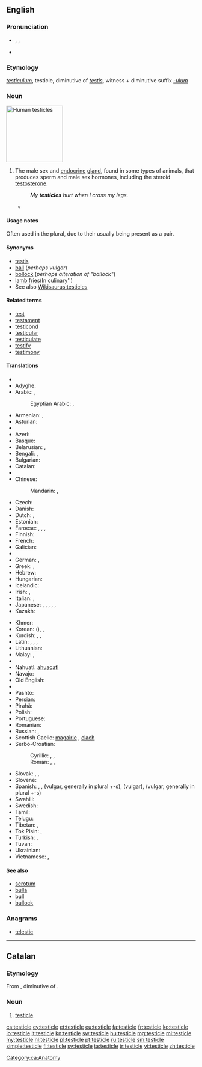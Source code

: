==English==
{{wikipedia}}

===Pronunciation===
* {{enPR|tĕsʹtĭ-kəl}}, {{IPA|/ˈtɛstɪkəl/}}, {{X-SAMPA|/"tEstIk@l/}}
* {{audio|en-us-testicle.ogg|Audio (US)}}
{{rfap|UK|UK}}

===Etymology===
{{etyl|la|en}} ''[[testiculum]]'', testicle, diminutive of ''[[testis#Latin|testis]]'', witness + diminutive suffix ''[[-ulum]]''

===Noun===
[[File:Hanging testicles.JPG|thumb|150px|Human testicles]]
{{en-noun}}

# The male sex and [[endocrine]] [[gland]], found in some types of animals, that produces sperm and male sex hormones, including the steroid [[testosterone]].
#: ''My '''testicles''' hurt when I cross my legs.''
#* {{quote-book
|year=2000
|author=Margaret Atwood
|title=The Blind Assassin
|isbn=
|page=372
|passage=Despite your jogging and the hairiness of your legs, the shoe of aging is beginning to pinch. Soon you'll regret all that sun-tanning. Your face will look like a '''testicle'''.}}

====Usage notes====
Often used in the plural, due to their usually being present as a pair.

====Synonyms====
* [[testis]] {{qualifier|medical}}
* [[ball]] (''perhaps vulgar'')
* [[bollock]] (''perhaps alteration of "ballock"'')
* [[lamb fries]](In culinary'')
* See also [[Wikisaurus:testicles]]

====Related terms====
<!--All are related; none are derived-->
* [[test]]
* [[testament]]
* [[testicond]]
* [[testicular]]
* [[testiculate]]
* [[testify]]
* [[testimony]]

====Translations====
{{trans-top|male sex gland}}
* {{trreq|ab}}
* Adyghe: {{tø|ady|кӀэнкӀэ|sc=Cyrl}}
* Arabic: {{t+|ar|بيضة|f|tr=bayḍa}}, {{t-|ar|خصية|f|tr=xuṣya}}
*: Egyptian Arabic: {{tø|arz|بيضة|f|tr=béḍa|sc=Arab}}, {{tø|arz|خصية|f|tr=xéṣia|sc=Arab}}
* Armenian: {{t-|hy|ամորձի|tr=amorji}}, {{qualifier|colloquial}} {{t+|hy|ձու|tr=ju}}
* Asturian: {{t-|ast|testículu|m}}
* {{trreq|av}}
* Azeri: {{t-|az|xaya}}
* Basque: {{t+|eu|barrabil}}
* Belarusian: {{t-|be|яечка|n|tr=jajéčka|sc=Cyrl}}, {{t-|be|тэсцікула|f|tr=tescíkulа|sc=Cyrl}} {{qualifier|rare}}
* Bengali: {{t-|bn|শুক্রাশয়|tr=shukrashôẏ|sc=Beng}}, {{qualifier|slang}} {{t-|bn|বীচি|tr=bici|sc=Beng}}
* Bulgarian: {{t-|bg|тестис|m|tr=téstis|sc=Cyrl}}
* Catalan: {{t-|ca|testicle|m}}
* {{trreq|ce}}
* Chinese:
*: Mandarin: {{t-|cmn|睾丸|tr=gāowán|sc=Hani}}, {{t|cmn|精巢|tr=jīngcháo|sc=Hani}}
* Czech: {{t+|cs|varle|n}}
* Danish: {{t-|da|testikel|c}}
* Dutch: {{t-|nl|teelbal|m}}, {{t+|nl|testikel|n}}
* Estonian: {{t-|et|munand}}
* Faroese: {{t-|fo|eista|n}}, {{t-|fo|eistasteinur|m}}, {{t-|fo|nossa|n}}, {{t-|fo|steinur|m}}
* Finnish: {{t+|fi|kives}}
* French: {{t+|fr|testicule|m}}
* Galician: {{t+|gl|testículo|m}}
* {{trreq|ka}}
* German: {{t+|de|Hoden|m}}, {{t-|de|Testikel|m}}
* Greek: {{t+|el|όρχις|m|tr=orchis}}, {{t+|el|αρχίδι|m|tr=archíði}} {{qualifier|vulgar}}
* Hebrew: {{t+|he|אשך|n|tr=ashakh|sc=Hebr}}
* Hungarian: {{t+|hu|here}}
* Icelandic: {{t+|is|eista|n}}
* Irish: {{t-|ga|magairle|m}}, {{t+|ga|cloch|f}} {{qualifier|vulgar}}
* Italian: {{t+|it|testicolo|m}}, {{t+|it|coglione|m}} {{qualifier|vulgar}}
* Japanese: {{t-|ja|睾丸|tr=こうがん, kōgan|sc=Jpan}}, {{t-|ja|精巣|tr=せいそう, seisō|sc=Jpan}}, {{t-|ja|ホーデン|tr=hōden|sc=Jpan}}, {{t-|ja|金玉|tr=きんたま, kintama|sc=Jpan}}, {{t-|ja|陰核|tr=へのこ, henoko|sc=Jpan}}, {{t-|ja|タマキン|tr=tamakin|sc=Jpan}}
* Kazakh: {{t|kk|жұмалақ|tr=jumalaq|sc=Cyrl}}
{{trans-mid}}
* Khmer: {{t-|km|ពងស្វាស|sc=Khmr|tr=pɔɔng svaah}}
* Korean: {{t+|ko|고환|tr=gohwan|sc=Kore}} ({{t+|ko|睾丸|sc=Kore}}), {{t+|ko|불알|tr=bural|sc=Kore}}, {{t+|ko|불|tr=bul|sc=Kore}}
* Kurdish: {{t+|ku|gun|m}}, {{t+|ku|hêlik|m}}, {{t+|ku|گون|sc=ku-Arab}}
* Latin: {{t-|la|testiculum|n}}, {{t-|la|coleus|alt=cōleus}}, {{t-|la|testis}}, {{t-|la|coleo}}
* Lithuanian: {{t-|lt|sėklidė|f}}
* Malay: {{t-|ms|buah zakar}}, {{qualifier|colloquial}} {{t+|ms|telur}}
* {{trreq|mn}}
* Nahuatl: [[ahuacatl]]
* Navajo: {{tø|nv|ayęęzhii}}
* Old English: {{t-|ang|beallucas|alt=bealluc}}
* {{trreq|os}}
* Pashto: {{t+|ps|خوټه|f|tr=xwëṭa|sc=ps-Arab}}
* Persian: {{t+|fa|خایه|tr=xâye}}
* Pirahã: {{tø|myp|xitóhoi}}
* Polish: {{t+|pl|jądro|n}}
* Portuguese: {{t+|pt|testículo|m}}
* Romanian: {{t+|ro|testicul|n}}
* Russian: {{t+|ru|яичко|n|tr=jaíčko}}, {{t-|ru|тестикула|f|tr=testíkula}} {{qualifier|rare}}
* Scottish Gaelic: [[magairle]] {{m|f}}, [[clach]] {{f}} {{qualifier|vulgar}}
* Serbo-Croatian:
*: Cyrillic: {{t-|sh|тестис|m}}, {{t-|sh|семеник|m}}, {{t-|sh|мудо|n}}
*: Roman: {{t-|sh|testis|m}}, {{t-|sh|semenik|m}}, {{t-|sh|mudo|n}}
* Slovak: {{t-|sk|vajce|n}}, {{t-|sk|jadro|n}}, {{t-|sk|semenník}}
* Slovene: {{t-|sl|modo|n|alt=módo}}
* Spanish: {{t+|es|testículo|m}}, {{t+|es|cojón|m}} {{qualifier|vulgar}}, {{t+|es|pelota|f}} (vulgar, generally in plural +-s), {{t+|es|huevo|m}} (vulgar), {{t+|es|bola|f}} (vulgar, generally in plural +-s)
* Swahili: {{t+|sw|pumbu}}
* Swedish: {{t+|sv|testikel|c}}
* Tamil: {{t+|ta|அண்டம்|sc=Taml}}
* Telugu: {{t+|te|వృషణాలు|tr=vṛṣṇālu|sc=Telu}}
* Tibetan: {{t|bo|སྒོང་རྡོག|tr=sgong rdog|sc=Tibt}}, {{t|bo|རླིག་རིལ|tr=rlig ril|sc=Tibt}}
* Tok Pisin: {{t-|tpi|bol}}, {{t-|tpi|kiau}}
* Turkish: {{t+|tr|testis}}, {{t+|tr|haya}}
* Tuvan: {{tø|tyv|чуурга|tr=čuurga}}
* Ukrainian: {{t+|uk|яєчко|n|tr=jajéčko|sc=Cyrl}}
* Vietnamese: {{t+|vi|hòn dái}}, {{t+|vi|tinh hoàn}}
{{trans-bottom}}

====See also====
* [[scrotum]]
* [[bulla]]
* [[bull]]
* [[bullock]]

===Anagrams===
* [[telestic#English|telestic]]

----

==Catalan==

===Etymology===
From {{etyl|la|ca}} {{term|testiculum|testicle|lang=la}}, diminutive of {{term|testis|lang=la}}.

===Noun===
{{ca-noun|m}}

# [[#English|testicle]]

[[Category:ca:Anatomy]]

[[cs:testicle]]
[[cy:testicle]]
[[et:testicle]]
[[eu:testicle]]
[[fa:testicle]]
[[fr:testicle]]
[[ko:testicle]]
[[io:testicle]]
[[it:testicle]]
[[kn:testicle]]
[[sw:testicle]]
[[hu:testicle]]
[[mg:testicle]]
[[ml:testicle]]
[[my:testicle]]
[[nl:testicle]]
[[pl:testicle]]
[[pt:testicle]]
[[ru:testicle]]
[[sm:testicle]]
[[simple:testicle]]
[[fi:testicle]]
[[sv:testicle]]
[[ta:testicle]]
[[tr:testicle]]
[[vi:testicle]]
[[zh:testicle]]